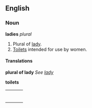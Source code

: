 ==English==
===Noun===
'''ladies''' ''plural''

#Plural of [[lady]].
#[[Toilet]]s intended for use by women.

====Translations====
'''plural of lady'''
''See [[lady]]''

'''toilets'''
{| border=0  width=100%
|-
|bgcolor="#FFFFE0" valign=top width=48%|
{|
|}
| width=1% |
|bgcolor="#FFFFE0" valign=top width=48%|
{|
|}
|}